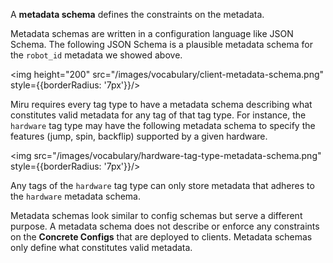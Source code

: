 A **metadata schema** defines the constraints on the metadata. 

Metadata schemas are written in a configuration language like JSON Schema. The following JSON Schema is a plausible metadata schema for the `robot_id` metadata we showed above.

<img height="200" src="/images/vocabulary/client-metadata-schema.png" style={{borderRadius: '7px'}}/>

Miru requires every tag type to have a metadata schema describing what constitutes valid metadata for any tag of that tag type. For instance, the `hardware` tag type may have the following metadata schema to specify the features (jump, spin, backflip) supported by a given hardware.

<img src="/images/vocabulary/hardware-tag-type-metadata-schema.png" style={{borderRadius: '7px'}}/>

Any tags of the `hardware` tag type can only store metadata that adheres to the `hardware` metadata schema.

Metadata schemas look similar to config schemas but serve a different purpose. A metadata schema does not describe or enforce any constraints on the **Concrete Configs** that are deployed to clients. Metadata schemas only define what constitutes valid metadata.